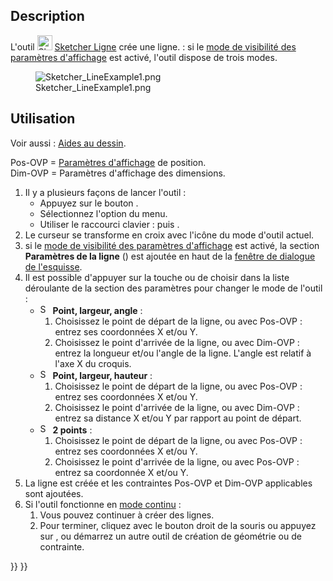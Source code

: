 <languages/>

{{Docnav/fr
|[[Sketcher_CreatePolyline/fr|Polyligne]]
|[[Sketcher_CreateArc/fr|Arc par centre]]
|[[Sketcher_Workbench/fr|Atelier Sketcher]]
|IconL=Sketcher_CreatePolyline.svg
|IconR=Sketcher_CreateArc.svg
|IconC=Workbench_Sketcher.svg
}}

{{GuiCommand/fr
|Name=Sketcher CreateLine
|Name/fr=Sketcher Ligne
|MenuLocation=Esquisse → Géométries d'esquisse → Créer une ligne
|Workbenches=[[Sketcher_Workbench/fr|Sketcher]]
|Shortcut={{KEY|G}} {{KEY|L}}
|SeeAlso=[[Sketcher_CreatePolyline/fr|Sketcher Polyligne]]
}}

==Description==

L'outil [[Image:Sketcher_CreateLine.svg|24px]] [[Sketcher_CreateLine/fr|Sketcher Ligne]] crée une ligne. {{Version/fr|1.0}} : si le [[Sketcher_Preferences/fr#Général|mode de visibilité des paramètres d'affichage]] est activé, l'outil dispose de trois modes.

[[Image:Sketcher_LineExample1.png‎]]

<span id="Usage"></span>
==Utilisation==

Voir aussi : [[Sketcher_Workbench/fr#Aides_au_dessin|Aides au dessin]].

Pos-OVP = [[Sketcher_Preferences/fr#Général|Paramètres d'affichage]] de position. {{Version/fr|1.0}}<br>
Dim-OVP = Paramètres d'affichage des dimensions. {{Version/fr|1.0}}

# Il y a plusieurs façons de lancer l'outil :
#* Appuyez sur le bouton {{Button|[[Image:Sketcher_CreateLine.svg|16px]] [[Sketcher_CreateLine/fr|Créer une ligne]]}}.
#* Sélectionnez l'option {{MenuCommand|Esquisse → Géométries d'esquisse → [[Image:Sketcher_CreateLine.svg|16px]] Créer une ligne}} du menu.
#* Utiliser le raccourci clavier : {{KEY|G}} puis {{KEY|L}}.
# Le curseur se transforme en croix avec l'icône du mode d'outil actuel.
# si le [[Sketcher_Preferences/fr#Général|mode de visibilité des paramètres d'affichage]] est activé, la section '''Paramètres de la ligne''' ({{Version/fr|1.0}}) est ajoutée en haut de la [[Sketcher_Dialog/fr|fenêtre de dialogue de l'esquisse]].
# Il est possible d'appuyer sur la touche {{KEY|M}} ou de choisir dans la liste déroulante de la section des paramètres pour changer le mode de l'outil :
#* [[Image:Sketcher_CreateLineAngleLength.svg|16px]] '''Point, largeur, angle''' : {{Version/fr|1.0}}
#*# Choisissez le point de départ de la ligne, ou avec Pos-OVP : entrez ses coordonnées X et/ou Y.
#*# Choisissez le point d'arrivée de la ligne, ou avec Dim-OVP : entrez la longueur et/ou l'angle de la ligne. L'angle est relatif à l'axe X du croquis.
#* [[Image:Sketcher_CreateLineLengthWidth.svg|16px]] '''Point, largeur, hauteur''' : {{Version/fr|1.0}}
#*# Choisissez le point de départ de la ligne, ou avec Pos-OVP : entrez ses coordonnées X et/ou Y.
#*# Choisissez le point d'arrivée de la ligne, ou avec Dim-OVP : entrez sa distance X et/ou Y par rapport au point de départ.
#* [[Image:Sketcher_CreateLine.svg|16px]] '''2 points''' :
#*# Choisissez le point de départ de la ligne, ou avec Pos-OVP : entrez ses coordonnées X et/ou Y.
#*# Choisissez le point d'arrivée de la ligne, ou avec Pos-OVP : entrez sa coordonnée X et/ou Y.
# La ligne est créée et les contraintes Pos-OVP et Dim-OVP applicables sont ajoutées.
# Si l'outil fonctionne en [[Sketcher_Workbench/fr#Modes_continus|mode continu]] :
## Vous pouvez continuer à créer des lignes.
## Pour terminer, cliquez avec le bouton droit de la souris ou appuyez sur {{KEY|Échap}}, ou démarrez un autre outil de création de géométrie ou de contrainte.


{{Docnav/fr
|[[Sketcher_CreatePolyline/fr|Polyligne]]
|[[Sketcher_CreateArc/fr|Arc par centre]]
|[[Sketcher_Workbench/fr|Atelier Sketcher]]
|IconL=Sketcher_CreatePolyline.svg
|IconR=Sketcher_CreateArc.svg
|IconC=Workbench_Sketcher.svg
}}

{{Sketcher_Tools_navi{{#translation:}}}}
{{Userdocnavi{{#translation:}}}}